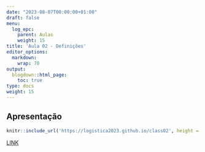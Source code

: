 ```yaml
---
date: "2023-08-07T00:00:00+01:00"
draft: false
menu:
  log_epc:
    parent: Aulas
    weight: 15
title: 'Aula 02 - Definições'
editor_options: 
  markdown: 
    wrap: 70
output: 
  blogdown::html_page:
    toc: true
type: docs
weight: 15
---
```


## Apresentação

```r
knitr::include_url('https://logistica2023.github.io/class02', height = "400px")
```

[LINK](https://logistica2023.github.io/class02)
